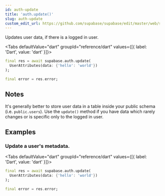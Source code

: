 ```yaml
---
id: auth-update
title: 'auth.update()'
slug: auth-update
custom_edit_url: https://github.com/supabase/supabase/edit/master/web/spec/dart.yml
---
```



Updates user data, if there is a logged in user.

<Tabs
  defaultValue="dart"
  groupId="reference/dart"
  values={[{ label: 'Dart', value: 'dart' }]}>

<TabItem value="dart">

```dart
final res = await supabase.auth.update(
  UserAttributes(data: {'hello': 'world'})
);

final error = res.error;
```

</TabItem>

</Tabs>

## Notes

It's generally better to store user data in a table inside your public schema (i.e. `public.users`).
Use the `update()` method if you have data which rarely changes or is specific only to the logged in user.

## Examples

### Update a user's metadata.

<Tabs
  defaultValue="dart"
  groupId="reference/dart"
  values={[{ label: 'Dart', value: 'dart' }]}>

<TabItem value="dart">

```dart
final res = await supabase.auth.update(
  UserAttributes(data: {'hello': 'world'})
);

final error = res.error;
```

</TabItem>

</Tabs>
